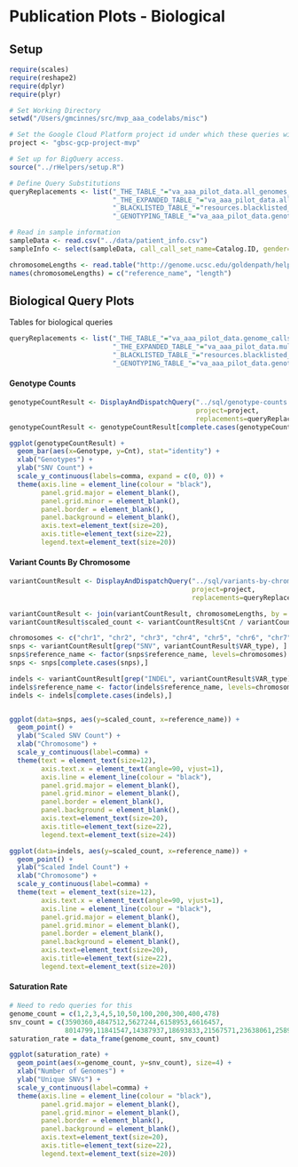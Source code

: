 # Publication Plots - Biological

## Setup
```r
require(scales)
require(reshape2)
require(dplyr)
require(plyr)

# Set Working Directory
setwd("/Users/gmcinnes/src/mvp_aaa_codelabs/misc")

# Set the Google Cloud Platform project id under which these queries will run.
project <- "gbsc-gcp-project-mvp"

# Set up for BigQuery access.
source("../rHelpers/setup.R")

# Define Query Substitutions
queryReplacements <- list("_THE_TABLE_"="va_aaa_pilot_data.all_genomes_gvcfs",
                          "_THE_EXPANDED_TABLE_"="va_aaa_pilot_data.all_genomes_expanded_vcfs_java2",
                          "_BLACKLISTED_TABLE_"="resources.blacklisted_positions",
                          "_GENOTYPING_TABLE_"="va_aaa_pilot_data.genotyping_data")

# Read in sample information
sampleData <- read.csv("../data/patient_info.csv")
sampleInfo <- select(sampleData, call_call_set_name=Catalog.ID, gender=Gender)

chromosomeLengths <- read.table("http://genome.ucsc.edu/goldenpath/help/hg19.chrom.sizes")
names(chromosomeLengths) = c("reference_name", "length")
```


## Biological Query Plots
Tables for biological queries
```r
queryReplacements <- list("_THE_TABLE_"="va_aaa_pilot_data.genome_calls_full_qc",
                          "_THE_EXPANDED_TABLE_"="va_aaa_pilot_data.multi_sample_variants_full_qc",
                          "_BLACKLISTED_TABLE_"="resources.blacklisted_positions",
                          "_GENOTYPING_TABLE_"="va_aaa_pilot_data.genotyping_data")
```

#### Genotype Counts
```r
genotypeCountResult <- DisplayAndDispatchQuery("../sql/genotype-counts.sql",
                                               project=project,
                                               replacements=queryReplacements)
genotypeCountResult <- genotypeCountResult[complete.cases(genotypeCountResult),]
```

```r
ggplot(genotypeCountResult) +
  geom_bar(aes(x=Genotype, y=Cnt), stat="identity") +
  xlab("Genotypes") + 
  ylab("SNV Count") + 
  scale_y_continuous(labels=comma, expand = c(0, 0)) +
  theme(axis.line = element_line(colour = "black"),
        panel.grid.major = element_blank(),
        panel.grid.minor = element_blank(),
        panel.border = element_blank(),
        panel.background = element_blank(),
        axis.text=element_text(size=20),
        axis.title=element_text(size=22),
        legend.text=element_text(size=20)) 
```

#### Variant Counts By Chromosome
```r
variantCountResult <- DisplayAndDispatchQuery("../sql/variants-by-chromosome.sql",
                                              project=project,
                                              replacements=queryReplacements)

variantCountResult <- join(variantCountResult, chromosomeLengths, by = "reference_name")
variantCountResult$scaled_count <- variantCountResult$Cnt / variantCountResult$length

chromosomes <- c("chr1", "chr2", "chr3", "chr4", "chr5", "chr6", "chr7", "chr8", "chr9", "chr10", "chr11", "chr12", "chr13", "chr14", "chr15", "chr16", "chr17", "chr18", "chr19", "chr20", "chr21", "chr22", "chrX", "chrY", "chrM")
snps <- variantCountResult[grep("SNV", variantCountResult$VAR_type), ]
snps$reference_name <- factor(snps$reference_name, levels=chromosomes)
snps <- snps[complete.cases(snps),]

indels <- variantCountResult[grep("INDEL", variantCountResult$VAR_type), ]
indels$reference_name <- factor(indels$reference_name, levels=chromosomes)
indels <- indels[complete.cases(indels),]



```

```r
ggplot(data=snps, aes(y=scaled_count, x=reference_name)) + 
  geom_point() + 
  ylab("Scaled SNV Count") +
  xlab("Chromosome") +
  scale_y_continuous(label=comma) +
  theme(text = element_text(size=12), 
        axis.text.x = element_text(angle=90, vjust=1),
        axis.line = element_line(colour = "black"),
        panel.grid.major = element_blank(),
        panel.grid.minor = element_blank(),
        panel.border = element_blank(),
        panel.background = element_blank(),
        axis.text=element_text(size=20),
        axis.title=element_text(size=22),
        legend.text=element_text(size=24)) 
```

```r
ggplot(data=indels, aes(y=scaled_count, x=reference_name)) + 
  geom_point() + 
  ylab("Scaled Indel Count") +
  xlab("Chromosome") +
  scale_y_continuous(label=comma) +
  theme(text = element_text(size=12), 
        axis.text.x = element_text(angle=90, vjust=1),
        axis.line = element_line(colour = "black"),
        panel.grid.major = element_blank(),
        panel.grid.minor = element_blank(),
        panel.border = element_blank(),
        panel.background = element_blank(),
        axis.text=element_text(size=20),
        axis.title=element_text(size=22),
        legend.text=element_text(size=20)) 
```

#### Saturation Rate
```r
# Need to redo queries for this
genome_count = c(1,2,3,4,5,10,50,100,200,300,400,478)
snv_count = c(3590360,4847512,5627244,6158953,6616457,
              8014799,11841547,14387937,18693833,21567571,23638061,25890797)
saturation_rate = data_frame(genome_count, snv_count)

```


```r
ggplot(saturation_rate) +
  geom_point(aes(x=genome_count, y=snv_count), size=4) +
  xlab("Number of Genomes") +
  ylab("Unique SNVs") +
  scale_y_continuous(label=comma) +
  theme(axis.line = element_line(colour = "black"),
        panel.grid.major = element_blank(),
        panel.grid.minor = element_blank(),
        panel.border = element_blank(),
        panel.background = element_blank(),
        axis.text=element_text(size=20),
        axis.title=element_text(size=22),
        legend.text=element_text(size=20)) 
```

